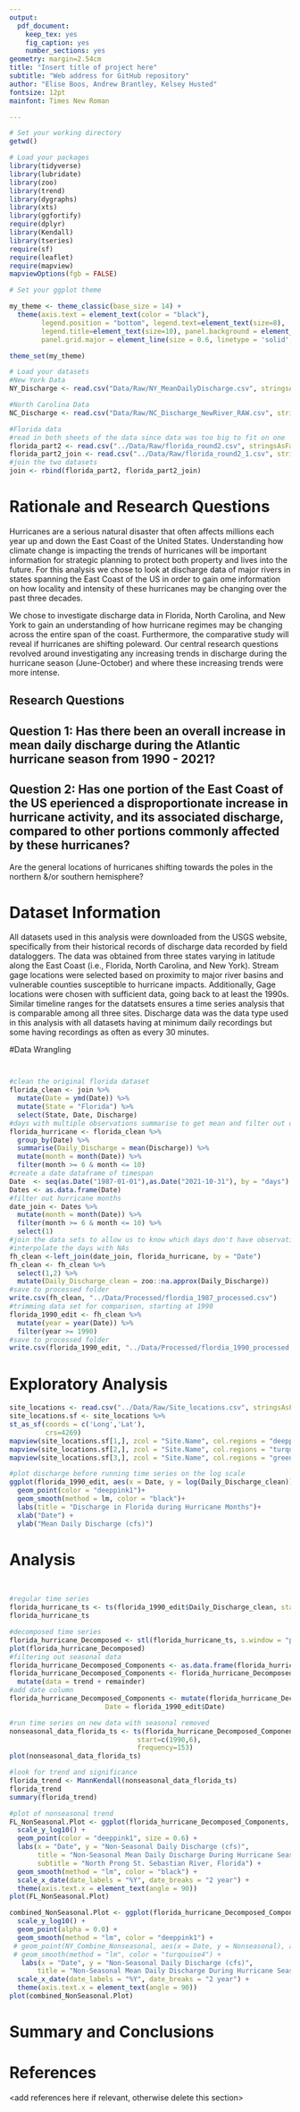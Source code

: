 ```yaml
---
output: 
  pdf_document:
    keep_tex: yes
    fig_caption: yes
    number_sections: yes
geometry: margin=2.54cm
title: "Insert title of project here"
subtitle: "Web address for GitHub repository"
author: "Elise Boos, Andrew Brantley, Kelsey Husted"
fontsize: 12pt
mainfont: Times New Roman

---
```


\newpage
\tableofcontents 
\newpage
\listoftables 
\newpage
\listoffigures 
\newpage

```r
# Set your working directory
getwd()

# Load your packages
library(tidyverse)
library(lubridate)
library(zoo)
library(trend)
library(dygraphs)
library(xts)
library(ggfortify)
require(dplyr)
library(Kendall)
library(tseries)
require(sf)
require(leaflet)
require(mapview)
mapviewOptions(fgb = FALSE)

# Set your ggplot theme

my_theme <- theme_classic(base_size = 14) +
  theme(axis.text = element_text(color = "black"), 
        legend.position = "bottom", legend.text=element_text(size=8), 
        legend.title=element_text(size=10), panel.background = element_rect(fill = "gray95"), 
        panel.grid.major = element_line(size = 0.6, linetype = 'solid', colour = "white"))

theme_set(my_theme)

# Load your datasets
#New York Data
NY_Discharge <- read.csv("Data/Raw/NY_MeanDailyDischarge.csv", stringsAsFactors = TRUE)

#North Carolina Data
NC_Discharge <- read.csv("Data/Raw/NC_Discharge_NewRiver_RAW.csv", stringsAsFactors = TRUE)

#Florida data
#read in both sheets of the data since data was too big to fit on one
florida_part2 <- read.csv("../Data/Raw/florida_round2.csv", stringsAsFactors = T)
florida_part2_join <- read.csv("../Data/Raw/florida_round2_1.csv", stringsAsFactors = T)
#join the two datasets
join <- rbind(florida_part2, florida_part2_join)
```


# Rationale and Research Questions

Hurricanes are a serious natural disaster that often affects millions each year up and down the East Coast of the United States. Understanding how climate change is impacting the trends of hurricanes will be important information for strategic planning to protect both property and lives into the future. For this analysis we chose to look at discharge data of major rivers in states spanning the East Coast of the US in order to gain ome information on how locality and intensity of these hurricanes may be changing over the past three decades. 

We chose to investigate discharge data in Florida, North Carolina, and New York to gain an understanding of how hurricane regimes may be changing across the entire span of the coast. Furthermore, the comparative study will reveal if hurricanes are shifting poleward. Our central research questions revolved around investigating any increasing trends in discharge during the hurricane season (June-October) and where these increasing trends were more intense. 

## Research Questions

## Question 1: Has there been an overall increase in mean daily discharge during the Atlantic hurricane season from 1990 - 2021?

## Question 2: Has one portion of the East Coast of the US eperienced a disproportionate increase in hurricane activity, and its associated discharge, compared to other portions commonly affected by these hurricanes?

Are the general locations of hurricanes shifting towards the poles in the northern &/or southern hemisphere?

\newpage

# Dataset Information

All datasets used in this analysis were downloaded from the USGS website, specifically from their historical records of discharge data recorded by field dataloggers. The data was obtained from three states varying in latitude along the East Coast (i.e., Florida, North Carolina, and New York). Stream gage locations were selected based on proximity to major river basins and vulnerable counties susceptible to hurricane impacts. Additionally, Gage locations were chosen with sufficient data, going back to at least the 1990s. Similar timeline ranges for the datatsets ensures a time series analysis that is comparable among all three sites. Discharge data was the data type used in this analysis with all datasets having at minimum daily recordings but some having recordings as often as every 30 minutes. 

\newpage

#Data Wrangling
```r

```

```r

```

```r
#clean the original florida dataset
florida_clean <- join %>%
  mutate(Date = ymd(Date)) %>%
  mutate(State = "Florida") %>%
  select(State, Date, Discharge)
#days with multiple observations summarise to get mean and filter out only hurricane months
florida_hurricane <- florida_clean %>%
  group_by(Date) %>%
  summarise(Daily_Discharge = mean(Discharge)) %>%
  mutate(month = month(Date)) %>%
  filter(month >= 6 & month <= 10) 
#create a date dataframe of timespan
Date  <- seq(as.Date("1987-01-01"),as.Date("2021-10-31"), by = "days")
Dates <- as.data.frame(Date)
#filter out hurricane months
date_join <- Dates %>%
  mutate(month = month(Date)) %>%
  filter(month >= 6 & month <= 10) %>%
  select(1)
#join the data sets to allow us to know which days don't have observations
#interpolate the days with NAs
fh_clean <-left_join(date_join, florida_hurricane, by = "Date")
fh_clean <- fh_clean %>%
  select(1,2) %>%
  mutate(Daily_Discharge_clean = zoo::na.approx(Daily_Discharge))
#save to processed folder 
write.csv(fh_clean, "../Data/Processed/flordia_1987_processed.csv")
#trimming data set for comparison, starting at 1990
florida_1990_edit <- fh_clean %>%
  mutate(year = year(Date)) %>%
  filter(year >= 1990) 
#save to processed folder 
write.csv(florida_1990_edit, "../Data/Processed/flordia_1990_processed.csv")
```


\newpage

# Exploratory Analysis 

```r
site_locations <- read.csv("../Data/Raw/Site_locations.csv", stringsAsFactors = T)
site_locations.sf <- site_locations %>%
st_as_sf(coords = c('Long','Lat'),
         crs=4269)
mapview(site_locations.sf[1,], zcol = "Site.Name", col.regions = "deeppink1") +
mapview(site_locations.sf[2,], zcol = "Site.Name", col.regions = "turquoise4") +
mapview(site_locations.sf[3,], zcol = "Site.Name", col.regions = "green")
```

```r
#plot discharge before running time series on the log scale
ggplot(florida_1990_edit, aes(x = Date, y = log(Daily_Discharge_clean)))+
  geom_point(color = "deeppink1")+
  geom_smooth(method = lm, color = "black")+
  labs(title = "Discharge in Florida during Hurricane Months")+
  xlab("Date") +
  ylab("Mean Daily Discharge (cfs)")
```


\newpage

# Analysis
```r

```

```r


```

```r
#regular time series
florida_hurricane_ts <- ts(florida_1990_edit$Daily_Discharge_clean, start=c(1990,6), frequency = 153)  
florida_hurricane_ts

#decomposed time series
florida_hurricane_Decomposed <- stl(florida_hurricane_ts, s.window = "periodic")
plot(florida_hurricane_Decomposed)
#filtering out seasonal data
florida_hurricane_Decomposed_Components <- as.data.frame(florida_hurricane_Decomposed$time.series[,2:3])
florida_hurricane_Decomposed_Components <- florida_hurricane_Decomposed_Components %>%
  mutate(data = trend + remainder) 
#add date column
florida_hurricane_Decomposed_Components <- mutate(florida_hurricane_Decomposed_Components,
                        Date = florida_1990_edit$Date)

#run time series on new data with seasonal removed
nonseasonal_data_florida_ts <- ts(florida_hurricane_Decomposed_Components$data,
                                start=c(1990,6),
                                frequency=153) 
plot(nonseasonal_data_florida_ts)

#look for trend and significance 
florida_trend <- MannKendall(nonseasonal_data_florida_ts)
florida_trend
summary(florida_trend)

#plot of nonseasonal trend
FL_NonSeasonal.Plot <- ggplot(florida_hurricane_Decomposed_Components, aes(x = Date, y = data)) +
  scale_y_log10() +
  geom_point(color = "deeppink1", size = 0.6) +
  labs(x = "Date", y = "Non-Seasonal Daily Discharge (cfs)", 
       title = "Non-Seasonal Mean Daily Discharge During Hurricane Seasons", 
       subtitle = "North Prong St. Sebastian River, Florida") +
  geom_smooth(method = "lm", color = "black") +
  scale_x_date(date_labels = "%Y", date_breaks = "2 year") +
  theme(axis.text.x = element_text(angle = 90)) 
plot(FL_NonSeasonal.Plot)                               
```

```r
combined_NonSeasonal.Plot <- ggplot(florida_hurricane_Decomposed_Components, aes(x = Date, y = data)) +
  scale_y_log10() +
  geom_point(alpha = 0.0) +
  geom_smooth(method = "lm", color = "deeppink1") +
 # geom_point(NY_Combine_Nonseasonal, aes(x = Date, y = Nonseasonal), alpha = 0.0) + 
 # geom_smooth(method = "lm", color = "turqouise4") +
   labs(x = "Date", y = "Non-Seasonal Daily Discharge (cfs)", 
       title = "Non-Seasonal Mean Daily Discharge During Hurricane Seasons")
  scale_x_date(date_labels = "%Y", date_breaks = "2 year") +
  theme(axis.text.x = element_text(angle = 90)) 
plot(combined_NonSeasonal.Plot)
```


\newpage

# Summary and Conclusions


\newpage

# References
<add references here if relevant, otherwise delete this section> 
